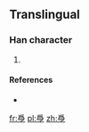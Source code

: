 ==Translingual==

===Han character===
{{Han char|rn=87|rad=爪|as=10|sn=14|four=|canj=月竹火弓 (BHFN)}}

# {{defn|Han|sort=爪10}}

====References====
* {{Han ref|kx=0689.221|dj=1102.211|hdz=32036.111|uh=7233|ud=29235}}

[[fr:爳]]
[[pl:爳]]
[[zh:爳]]